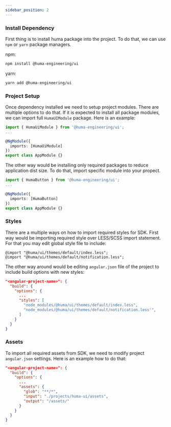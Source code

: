 ```yaml
---
sidebar_position: 2
---
```


### Install Dependency 

First thing is to install huma package into the project. To do that, we can use `npm` or `yarn` package managers.

npm:
```bash
npm install @huma-engineering/ui
```

yarn:
```bash
yarn add @huma-engineering/ui
```

### Project Setup

Once dependency installed we need to setup project modules. There are multiple options to do that.
If it is expected to install all package modules, we can import full `HumaUIModule` package. Here is an example:

```typescript
import { HumaUiModule } from '@huma-engineering/ui';
...

@NgModule({
  imports: [HumaUiModule]
})
export class AppModule {}
```

The other way would be installing only required packages to reduce application dist size. To do that, import specific module into your propect.

```typescript
import { HumaButton } from '@huma-engineering/ui';
...

@NgModule({
  imports: [HumaButton]
})
export class AppModule {}
```

### Styles

There are a multiple ways on how to import required styles for SDK. First way would be importing required style over LESS/SCSS import statement.
For that you may edit global style file to include:

```less
@import "@huma/ui/themes/default/index.less";
@import "@huma/ui/themes/default/notification.less";
```

The other way around would be editing `angular.json` file of the project to include build options with new styles:

```json
"<angular-project-name>": {
  "build": {
    "options": {
      ...
      "styles": [
        "node_modules/@huma/ui/themes/default/index.less",
        "node_modules/@huma/ui/themes/default/notification.less'",
      ]
    }
  }
}
```

### Assets

To import all required assets from SDK, we need to modify project `angular.json` settings. Here is an example how to do that:

```json
"<angular-project-name>": {
  "build": {
    "options": {
      ...
      "assets": {
        "glob": "**/*",
        "input": "./projects/huma-ui/assets",
        "output": "/assets/"
      }
    }
  }
}
```